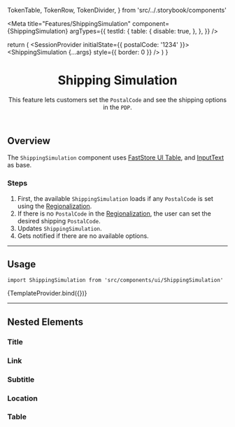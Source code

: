 
  TokenTable,
  TokenRow,
  TokenDivider,
} from 'src/../.storybook/components'

<Meta
  title="Features/ShippingSimulation"
  component={ShippingSimulation}
  argTypes={{
    testId: {
      table: {
        disable: true,
      },
    },
  }}
/>

  return (
    <SessionProvider initialState={{ postalCode: '1234' }}>
      <ShippingSimulation {...args} style={{ border: 0 }} />
    </SessionProvider>
  )
}

<header>

# Shipping Simulation

This feature lets customers set the `PostalCode` and see the shipping options in the `PDP`.

</header>

## Overview

The `ShippingSimulation` component uses [FastStore UI Table](https://www.faststore.dev/reference/ui/molecules/Table), and [InputText](/docs/atoms-inputtext-⚠%EF%B8%8F--default) as base.

### Steps

1. First, the available `ShippingSimulation` loads if any `PostalCode` is set using the [Regionalization](/docs/features-regionalization-overview--default-button).
2. If there is no `PostalCode` in the [Regionalization](/docs/features-regionalization-overview--default-button), the user can set the desired shipping `PostalCode`.
3. Updates `ShippingSimulation`.
4. Gets notified if there are no available options.

---

## Usage

`import ShippingSimulation from 'src/components/ui/ShippingSimulation'`

<Canvas>
  <Story name="default">{TemplateProvider.bind({})}</Story>
</Canvas>

<TokenTable>
  <TokenRow
    token="--fs-shipping-simulation-font-size"
    value="var(--fs-text-size-legend)"
  />
  <TokenDivider />
  <TokenRow
    token="--fs-shipping-simulation-padding"
    value="var(--fs-spacing-5)"
  />
  <TokenRow
    token="--fs-shipping-simulation-border-width"
    value="var(--fs-border-width)"
  />
  <TokenRow
    token="--fs-shipping-simulation-border-color"
    value="var(--fs-border-color-light)"
    isColor
  />
  <TokenRow
    token="--fs-shipping-simulation-border-radius-bottom"
    value="var(--fs-border-radius)"
  />
</TokenTable>

---

## Nested Elements

### Title

<TokenTable>
  <TokenRow
    token="--fs-shipping-simulation-title-padding-bottom"
    value="var(--fs-spacing-2)"
  />
</TokenTable>

### Link

<TokenTable>
  <TokenRow
    token="--fs-shipping-simulation-link-padding-top"
    value="var(--fs-spacing-1)"
  />
  <TokenRow
    token="--fs-shipping-simulation-link-padding-bottom"
    value="var(--fs-spacing-4)"
  />
</TokenTable>

### Subtitle

<TokenTable>
  <TokenRow
    token="--fs-shipping-simulation-subtitle-text-size"
    value="var(--fs-text-size-2)"
  />
  <TokenRow
    token="--fs-shipping-simulation-subtitle-text-weight"
    value="var(--fs-text-weight-bold)"
  />
  <TokenRow token="--fs-shipping-simulation-subtitle-line-height" value="1.5" />
</TokenTable>

### Location

<TokenTable>
  <TokenRow
    token="--fs-shipping-simulation-location-padding-bottom"
    value="var(--fs-spacing-2)"
  />
</TokenTable>

### Table

<TokenTable>
  <TokenRow
    token="--fs-shipping-simulation-table-row-bkg-color"
    value="var(--fs-color-main-0)"
    isColor
  />
  <TokenRow
    token="--fs-shipping-simulation-table-row-even-bkg-color"
    value="transparent"
  />
  <TokenDivider />
  <TokenRow
    token="--fs-shipping-simulation-table-cell-padding"
    value="var(--fs-spacing-2)"
  />
  <TokenRow
    token="--fs-shipping-simulation-table-cell-text-size"
    value="var(--fs-text-size-2)"
  />
  <TokenRow
    token="--fs-shipping-simulation-table-cell-border-radius"
    value="0.25rem"
  />
  <TokenRow
    token="--fs-shipping-simulation-table-cell-text-align-last"
    value="right"
  />
</TokenTable>
